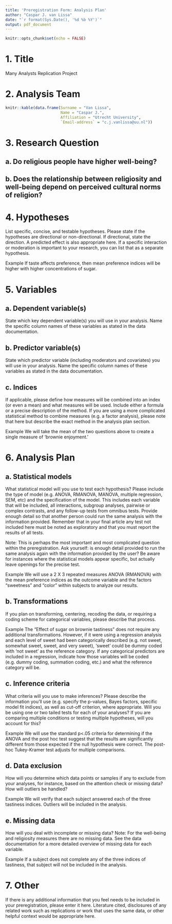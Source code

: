 ```yaml
---
title: 'Preregistration Form: Analysis Plan'
author: "Caspar J. van Lissa"
date: "`r format(Sys.Date(), '%d %b %Y')`"
output: pdf_document
---
```


```r
knitr::opts_chunk$set(echo = FALSE)
```



# 1.	Title

Many Analysts Replication Project

# 2.	Analysis Team 

```r
knitr::kable(data.frame(Surname = "Van Lissa", 
                        Name = "Caspar J.",
                        Affiliation = "Utrecht University",
                        `Email-address` = "c.j.vanlissa@uu.nl"))
```

<!-- (N=10,535 from 24 countries). --> 
		
# 3.	Research Question


## a.	Do religious people have higher well-being?

## b.	Does the relationship between religiosity and well-being depend on perceived cultural norms of religion?

# 4.	Hypotheses

List specific, concise, and testable hypotheses. Please state if the hypotheses are directional or non-directional. If directional, state the direction. A predicted effect is also appropriate here. If a specific interaction or moderation is important to your research, you can list that as a separate hypothesis.

Example
If taste affects preference, then mean preference indices will be higher with higher concentrations of sugar.


# 5.	Variables 

## a.	Dependent variable(s)
State which key dependent variable(s) you will use in your analysis. Name the specific column names of these variables as stated in the data documentation.




## b.	Predictor variable(s)
State which predictor variable (including moderators and covariates) you will use in your analysis. Name the specific column names of these variables as stated in the data documentation.





## c.	Indices
If applicable, please define how measures will be combined into an index (or even a mean) and what measures will be used. Include either a formula or a precise description of the method. If you are using a more complicated statistical method to combine measures (e.g. a factor analysis), please note that here but describe the exact method in the analysis plan section.

Example
We will take the mean of the two questions above to create a single measure of ‘brownie enjoyment.’




# 6.	Analysis Plan 

## a.	Statistical models

What statistical model will you use to test each hypothesis? Please include the type of model (e.g. ANOVA, RMANOVA, MANOVA, multiple regression, SEM, etc) and the specification of the model. This includes each variable that will be included, all interactions, subgroup analyses, pairwise or complex contrasts, and any follow-up tests from omnibus tests. Provide enough detail so that another person could run the same analysis with the information provided. Remember that in your final article any test not included here must be noted as exploratory and that you must report the results of all tests.

Note: This is perhaps the most important and most complicated question within the preregistration. Ask yourself: is enough detail provided to run the same analysis again with the information provided by the user? Be aware for instances where the statistical models appear specific, but actually leave openings for the precise test.

Example
We will use a  2 X 3 repeated measures ANOVA (RMANOVA) with the mean preference indices as the outcome variable and the factors “sweetness” and “color” within subjects to analyze our results. 





## b.	Transformations
If you plan on transforming, centering, recoding the data, or requiring a coding scheme for categorical variables, please describe that process.

Example
The “Effect of sugar on brownie tastiness” does not require any additional transformations. However, if it were using a regression analysis and each level of sweet had been categorically described (e.g. not sweet, somewhat sweet, sweet, and very sweet), ‘sweet’ could be dummy coded with ‘not sweet’ as the reference category.  If any categorical predictors are included in a regression, indicate how those variables will be coded (e.g. dummy coding, summation coding, etc.) and what the reference category will be.





## c.	Inference criteria
What criteria will you use to make inferences? Please describe the information you’ll use (e.g. specify the p-values, Bayes factors, specific model fit indices), as well as cut-off criterion, where appropriate. Will you be using one or two tailed tests for each of your analyses? If you are comparing multiple conditions or testing multiple hypotheses, will you account for this?

Example
We will use the standard p<.05 criteria for determining if the ANOVA and the post hoc test suggest that the results are significantly different from those expected if the null hypothesis were correct. The post-hoc Tukey-Kramer test adjusts for multiple comparisons.





## d.	Data exclusion
How will you determine which data points or samples if any to exclude from your analyses, for instance, based on the attention check or missing data? How will outliers be handled? 

Example
We will verify that each subject answered each of the three tastiness indices. Outliers will be included in the analysis.





## e.	Missing data
How will you deal with incomplete or missing data? 
Note: For the well-being and religiosity measures there are no missing data. See the data documentation for a more detailed overview of missing data for each variable.

Example
If a subject does not complete any of the three indices of tastiness, that subject will not be included in the analysis.




# 7.	Other
If there is any additional information that you feel needs to be included in your preregistration, please enter it here. Literature cited, disclosures of any related work such as replications or work that uses the same data, or other helpful context would be appropriate here.






